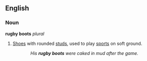 ==English==
===Noun===
'''rugby boots''' ''plural''
#[[shoe|Shoes]] with rounded [[stud]]s, used to play [[sport]]s on soft ground.
::''His '''rugby boots''' were caked in mud after the game.''